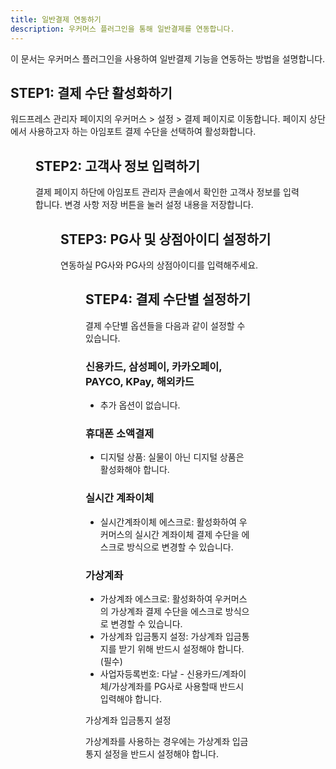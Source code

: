 ```yaml
---
title: 일반결제 연동하기
description: 우커머스 플러그인을 통해 일반결제를 연동합니다.
---
```




이 문서는 우커머스 플러그인을 사용하여 일반결제 기능을 연동하는 방법을 설명합니다.

## STEP1: 결제 수단 활성화하기

워드프레스 관리자 페이지의 우커머스 > 설정 > 결제 페이지로 이동합니다. 페이지 상단에서 사용하고자 하는 아임포트 결제 수단을 선택하여 활성화합니다.

<Figure src={image1} />

## STEP2: 고객사 정보 입력하기

결제 페이지 하단에 아임포트 관리자 콘솔에서 확인한 고객사 정보를 입력합니다. 변경 사항 저장 버튼을 눌러 설정 내용을 저장합니다.

<Figure src={image2} />

## STEP3: PG사 및 상점아이디 설정하기

연동하실 PG사와 PG사의 상점아이디를 입력해주세요.

<Figure src={image3} />

## STEP4: 결제 수단별 설정하기

결제 수단별 옵션들을 다음과 같이 설정할 수 있습니다.

### 신용카드, 삼성페이, 카카오페이, PAYCO, KPay, 해외카드

- 추가 옵션이 없습니다.

### 휴대폰 소액결제

- 디지털 상품: 실물이 아닌 디지털 상품은 활성화해야 합니다.

### 실시간 계좌이체

- 실시간계좌이체 에스크로: 활성화하여 우커머스의 실시간 계좌이체 결제 수단을 에스크로 방식으로 변경할 수 있습니다.

### 가상계좌

- 가상계좌 에스크로: 활성화하여 우커머스의 가상계좌 결제 수단을 에스크로 방식으로 변경할 수 있습니다.
- 가상계좌 입금통지 설정: 가상계좌 입금통지를 받기 위해 반드시 설정해야 합니다. (필수)
- 사업자등록번호: 다날 - 신용카드/계좌이체/가상계좌를 PG사로 사용할때 반드시 입력해야 합니다.

<Hint style="info">
가상계좌 입금통지 설정

가상계좌를 사용하는 경우에는 가상계좌 입금통지 설정을 반드시 설정해야 합니다.

</Hint>
